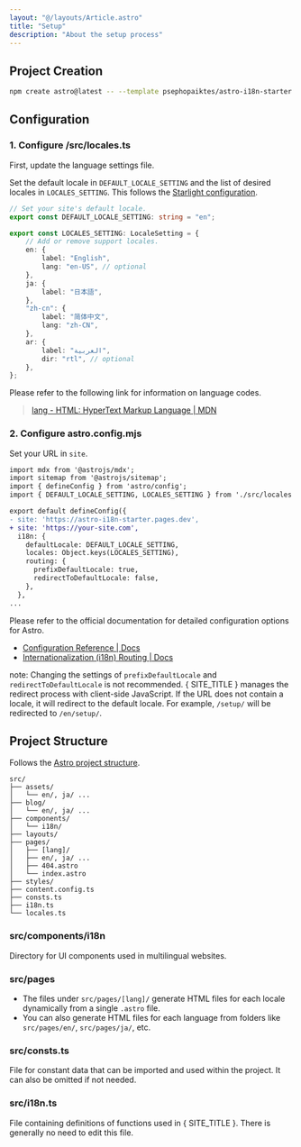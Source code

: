 ```yaml
---
layout: "@/layouts/Article.astro"
title: "Setup"
description: "About the setup process"
---
```


<PageHeadline title={frontmatter.title} />



## Project Creation

```sh
npm create astro@latest -- --template psephopaiktes/astro-i18n-starter
```



## Configuration

### 1. Configure /src/locales.ts

First, update the language settings file.

Set the default locale in `DEFAULT_LOCALE_SETTING` and the list of desired locales in `LOCALES_SETTING`. This follows the [Starlight configuration](https://starlight.astro.build/reference/configuration/#locales).

```ts
// Set your site's default locale.
export const DEFAULT_LOCALE_SETTING: string = "en";

export const LOCALES_SETTING: LocaleSetting = {
    // Add or remove support locales.
	en: {
		label: "English",
		lang: "en-US", // optional
	},
	ja: {
		label: "日本語",
	},
	"zh-cn": {
		label: "简体中文",
		lang: "zh-CN",
	},
	ar: {
		label: "العربية",
		dir: "rtl", // optional
	},
};
```

Please refer to the following link for information on language codes.

> [lang - HTML: HyperText Markup Language | MDN](https://developer.mozilla.org/en-US/docs/Web/HTML/Global_attributes/lang)

### 2. Configure astro.config.mjs

Set your URL in `site`.

```diff
import mdx from '@astrojs/mdx';
import sitemap from '@astrojs/sitemap';
import { defineConfig } from 'astro/config';
import { DEFAULT_LOCALE_SETTING, LOCALES_SETTING } from './src/locales';

export default defineConfig({
- site: 'https://astro-i18n-starter.pages.dev',
+ site: 'https://your-site.com',
  i18n: {
    defaultLocale: DEFAULT_LOCALE_SETTING,
    locales: Object.keys(LOCALES_SETTING),
    routing: {
      prefixDefaultLocale: true,
      redirectToDefaultLocale: false,
    },
  },
...
```

Please refer to the official documentation for detailed configuration options for Astro.

* [Configuration Reference | Docs](https://docs.astro.build/en/reference/configuration-reference/)
* [Internationalization (i18n) Routing | Docs](https://docs.astro.build/en/guides/internationalization/#configure-i18n-routing)

note: Changing the settings of `prefixDefaultLocale` and `redirectToDefaultLocale` is not recommended. { SITE_TITLE } manages the redirect process with client-side JavaScript. If the URL does not contain a locale, it will redirect to the default locale. For example, `/setup/` will be redirected to `/en/setup/`.



## Project Structure

Follows the [Astro project structure](https://docs.astro.build/en/basics/project-structure/).

```text
src/
├── assets/
│   └── en/, ja/ ...
├── blog/
│   └── en/, ja/ ...
├── components/
│   └── i18n/
├── layouts/
├── pages/
│   ├── [lang]/
│   ├── en/, ja/ ...
│   ├── 404.astro
│   └── index.astro
├── styles/
├── content.config.ts
├── consts.ts
├── i18n.ts
└── locales.ts
```

### src/components/i18n

Directory for UI components used in multilingual websites.

### src/pages

- The files under `src/pages/[lang]/` generate HTML files for each locale dynamically from a single `.astro` file.
- You can also generate HTML files for each language from folders like `src/pages/en/`, `src/pages/ja/`, etc.

### src/consts.ts

File for constant data that can be imported and used within the project. It can also be omitted if not needed.

### src/i18n.ts

File containing definitions of functions used in { SITE_TITLE }. There is generally no need to edit this file.
